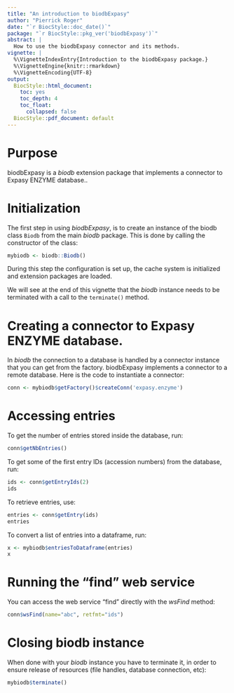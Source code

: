 ```yaml
---
title: "An introduction to biodbExpasy"
author: "Pierrick Roger"
date: "`r BiocStyle::doc_date()`"
package: "`r BiocStyle::pkg_ver('biodbExpasy')`"
abstract: |
  How to use the biodbExpasy connector and its methods.
vignette: |
  %\VignetteIndexEntry{Introduction to the biodbExpasy package.}
  %\VignetteEngine{knitr::rmarkdown}
  %\VignetteEncoding{UTF-8}
output:
  BiocStyle::html_document:
    toc: yes
    toc_depth: 4
    toc_float:
      collapsed: false
  BiocStyle::pdf_document: default
---
```


# Purpose

biodbExpasy is a *biodb* extension package that implements a connector to
Expasy ENZYME database..

# Initialization

The first step in using *biodbExpasy*, is to create an instance of the biodb
class `Biodb` from the main *biodb* package. This is done by calling the
constructor of the class:
```r
mybiodb <- biodb::Biodb()
```
During this step the configuration is set up, the cache system is initialized
and extension packages are loaded.

We will see at the end of this vignette that the *biodb* instance needs to be
terminated with a call to the `terminate()` method.

# Creating a connector to Expasy ENZYME database.

In *biodb* the connection to a database is handled by a connector instance that
you can get from the factory.
biodbExpasy implements a connector to a remote database.
Here is the code to instantiate a connector:
```r
conn <- mybiodb$getFactory()$createConn('expasy.enzyme')
```

# Accessing entries

To get the number of entries stored inside the database, run:
```r
conn$getNbEntries()
```

To get some of the first entry IDs (accession numbers) from the database, run:
```r
ids <- conn$getEntryIds(2)
ids
```

To retrieve entries, use:
```r
entries <- conn$getEntry(ids)
entries
```

To convert a list of entries into a dataframe, run:
```r
x <- mybiodb$entriesToDataframe(entries)
x
```

# Running the "find" web service

You can access the web service "find" directly with the *wsFind* method:
```r
conn$wsFind(name="abc", retfmt="ids")
```

# Closing biodb instance

When done with your *biodb* instance you have to terminate it, in order to
ensure release of resources (file handles, database connection, etc):
```r
mybiodb$terminate()
```
